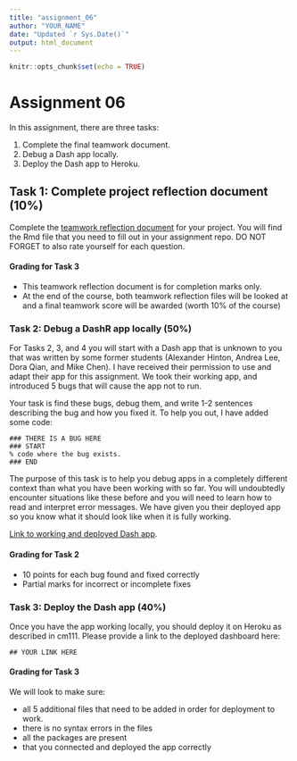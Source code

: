 ```yaml
---
title: "assignment_06"
author: "YOUR_NAME"
date: "Updated `r Sys.Date()`"
output: html_document
---
```


```r
knitr::opts_chunk$set(echo = TRUE)
```

# Assignment 06

In this assignment, there are three tasks:

1) Complete the final teamwork document.
2) Debug a Dash app locally.
3) Deploy the Dash app to Heroku.

## Task 1: Complete project reflection document (10%)

Complete the [teamwork reflection document](https://stat545.stat.ubc.ca/evaluation/teamwork/) for your project.
You will find the Rmd file that you need to fill out in your assignment repo.
DO NOT FORGET to also rate yourself for each question.

#### Grading for Task 3

- This teamwork reflection document is for completion marks only.
- At the end of the course, both teamwork reflection files will be looked at and a final teamwork score will be awarded (worth 10% of the course)

### Task 2: Debug a DashR app locally (50%)

For Tasks 2, 3, and 4 you will start with a Dash app that is unknown to you that was written by some former students (Alexander Hinton, Andrea Lee, Dora Qian, and Mike Chen). 
I have received their permission to use and adapt their app for this assignment. 
We took their working app, and introduced 5 bugs that will cause the app not to run.

Your task is find these bugs, debug them, and write 1-2 sentences describing the bug and how you fixed it.
To help you out, I have added some code:

```
### THERE IS A BUG HERE
### START    
% code where the bug exists.
### END
```

The purpose of this task is to help you debug apps in a completely different context than what you have been working with so far.
You will undoubtedly encounter situations like these before and you will need to learn how to read and interpret error messages.
We have given you their deployed app so you know what it should look like when it is fully working.

[Link to working and deployed Dash app](https://group-dash-milestone-4.herokuapp.com).

#### Grading for Task 2

- 10 points for each bug found and fixed correctly
- Partial marks for incorrect or incomplete fixes

### Task 3: Deploy the Dash app (40%)

Once you have the app working locally, you should deploy it on Heroku as described in cm111.
Please provide a link to the deployed dashboard here:

```
## YOUR LINK HERE
```

#### Grading for Task 3

We will look to make sure:

- all 5 additional files that need to be added in order for deployment to work.
- there is no syntax errors in the files
- all the packages are present
- that you connected and deployed the app correctly

